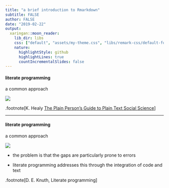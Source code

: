 ```yaml
---
title: "a brief introduction to Rmarkdown"
subtitle: FALSE
author: FALSE
date: "2019-02-22"
output:
  xaringan::moon_reader:
    lib_dir: libs
    css: ["default", "assets/my-theme.css", "libs/remark-css/default-fonts.css"]
    nature:
      highlightStyle: github
      highlightLines: true
      countIncrementalSlides: false
---
```


#### literate programming

a common approach

<img src="assets/figures/literateProgramming.png">

.footnote[K. Healy [The Plain Person's Guide to Plain Text Social Science](https://kieranhealy.org/files/papers/plain-person-text.pdf)]


---

#### literate programming

a common approach

<img src="assets/figures/literateProgramming.png">

* the problem is that the gaps are particularly prone to errors

* literate programming addresses this through the integration of code and text


.footnote[D. E. Knuth, Literate programming]